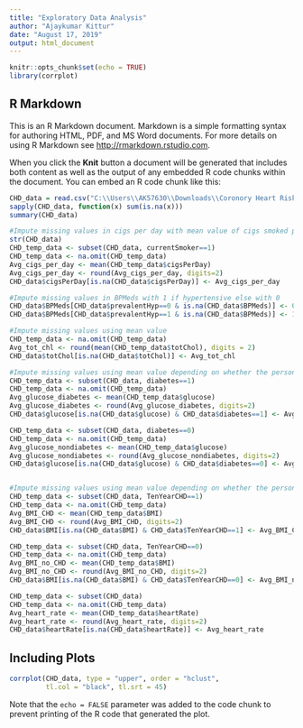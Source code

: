 ---
title: "Exploratory Data Analysis"
author: "Ajaykumar Kittur"
date: "August 17, 2019"
output: html_document
---

```{r setup, include=FALSE}
knitr::opts_chunk$set(echo = TRUE)
library(corrplot)
```

## R Markdown

This is an R Markdown document. Markdown is a simple formatting syntax for authoring HTML, PDF, and MS Word documents. For more details on using R Markdown see <http://rmarkdown.rstudio.com>.

When you click the **Knit** button a document will be generated that includes both content as well as the output of any embedded R code chunks within the document. You can embed an R code chunk like this:

```{r cars}
CHD_data = read.csv("C:\\Users\\AK57630\\Downloads\\Coronory Heart Risk Study\\Coronary_heart_risk_study.csv")
sapply(CHD_data, function(x) sum(is.na(x)))
summary(CHD_data)

#Impute missing values in cigs per day with mean value of cigs smoked per day by smokers
str(CHD_data)
CHD_temp_data <- subset(CHD_data, currentSmoker==1)
CHD_temp_data <- na.omit(CHD_temp_data)
Avg_cigs_per_day <- mean(CHD_temp_data$cigsPerDay)
Avg_cigs_per_day <- round(Avg_cigs_per_day, digits=2)
CHD_data$cigsPerDay[is.na(CHD_data$cigsPerDay)] <- Avg_cigs_per_day

#Impute missing values in BPMeds with 1 if hypertensive else with 0 
CHD_data$BPMeds[CHD_data$prevalentHyp==0 & is.na(CHD_data$BPMeds)] <- 0
CHD_data$BPMeds[CHD_data$prevalentHyp==1 & is.na(CHD_data$BPMeds)] <- 1

#Impute missing values using mean value
CHD_temp_data <- na.omit(CHD_temp_data)
Avg_tot_chl <- round(mean(CHD_temp_data$totChol), digits = 2)
CHD_data$totChol[is.na(CHD_data$totChol)] <- Avg_tot_chl

#Impute missing values using mean value depending on whether the person has diabetes or not
CHD_temp_data <- subset(CHD_data, diabetes==1)
CHD_temp_data <- na.omit(CHD_temp_data)
Avg_glucose_diabetes <- mean(CHD_temp_data$glucose)
Avg_glucose_diabetes <- round(Avg_glucose_diabetes, digits=2)
CHD_data$glucose[is.na(CHD_data$glucose) & CHD_data$diabetes==1] <- Avg_glucose_diabetes

CHD_temp_data <- subset(CHD_data, diabetes==0)
CHD_temp_data <- na.omit(CHD_temp_data)
Avg_glucose_nondiabetes <- mean(CHD_temp_data$glucose)
Avg_glucose_nondiabetes <- round(Avg_glucose_nondiabetes, digits=2)
CHD_data$glucose[is.na(CHD_data$glucose) & CHD_data$diabetes==0] <- Avg_glucose_nondiabetes


#Impute missing values using mean value depending on whether the person tendency to have CHD
CHD_temp_data <- subset(CHD_data, TenYearCHD==1)
CHD_temp_data <- na.omit(CHD_temp_data)
Avg_BMI_CHD <- mean(CHD_temp_data$BMI)
Avg_BMI_CHD <- round(Avg_BMI_CHD, digits=2)
CHD_data$BMI[is.na(CHD_data$BMI) & CHD_data$TenYearCHD==1] <- Avg_BMI_CHD

CHD_temp_data <- subset(CHD_data, TenYearCHD==0)
CHD_temp_data <- na.omit(CHD_temp_data)
Avg_BMI_no_CHD <- mean(CHD_temp_data$BMI)
Avg_BMI_no_CHD <- round(Avg_BMI_no_CHD, digits=2)
CHD_data$BMI[is.na(CHD_data$BMI) & CHD_data$TenYearCHD==0] <- Avg_BMI_no_CHD

CHD_temp_data <- subset(CHD_data)
CHD_temp_data <- na.omit(CHD_temp_data)
Avg_heart_rate <- mean(CHD_temp_data$heartRate)
Avg_heart_rate <- round(Avg_heart_rate, digits=2)
CHD_data$heartRate[is.na(CHD_data$heartRate)] <- Avg_heart_rate
```


## Including Plots
```{r pressure, echo=FALSE}
corrplot(CHD_data, type = "upper", order = "hclust", 
         tl.col = "black", tl.srt = 45)

```

Note that the `echo = FALSE` parameter was added to the code chunk to prevent printing of the R code that generated the plot.
